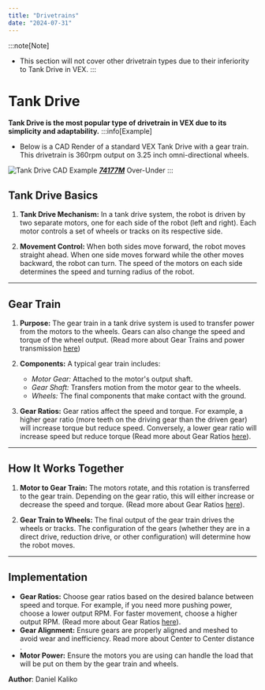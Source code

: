 ```yaml
---
title: "Drivetrains"
date: "2024-07-31"
---
```


:::note[Note]
- This section will not cover other drivetrain types due to their inferiority to Tank Drive in VEX.
:::

# Tank Drive

**Tank Drive is the most popular type of drivetrain in VEX due to its simplicity and adaptability.**
:::info[Example]
- Below is a CAD Render of a standard VEX Tank Drive with a gear train. This drivetrain is 360rpm output on 3.25 inch omni-directional wheels.

![Tank Drive CAD Example](/img/TankDriveCADExample.jpg)
***[74177M](https://www.youtube.com/@sloancanyonrobotics4208/)*** Over-Under
:::

## Tank Drive Basics

1. **Tank Drive Mechanism:** In a tank drive system, the robot is driven by two separate motors, one for each side of the robot (left and right). Each motor controls a set of wheels or tracks on its respective side.

2. **Movement Control:** When both sides move forward, the robot moves straight ahead. When one side moves forward while the other moves backward, the robot can turn. The speed of the motors on each side determines the speed and turning radius of the robot.

---

## Gear Train

1. **Purpose:** The gear train in a tank drive system is used to transfer power from the motors to the wheels. Gears can also change the speed and torque of the wheel output. (Read more about Gear Trains and power transmission [here](\docs\02-Mechanical\03-Fundamentals\04-power-transmission))

2. **Components:** A typical gear train includes:

    - *Motor Gear:* Attached to the motor's output shaft.
    - *Gear Shaft:* Transfers motion from the motor gear to the wheels.
    - *Wheels:* The final components that make contact with the ground.

3. **Gear Ratios:** Gear ratios affect the speed and torque. For example, a higher gear ratio (more teeth on the driving gear than the driven gear) will increase torque but reduce speed. Conversely, a lower gear ratio will increase speed but reduce torque (Read more about Gear Ratios [here](\docs\02-Mechanical\03-Fundamentals\05-gear-ratios)).

---

## How It Works Together

1. **Motor to Gear Train:** The motors rotate, and this rotation is transferred to the gear train. Depending on the gear ratio, this will either increase or decrease the speed and torque. (Read more about Gear Ratios [here](\docs\02-Mechanical\03-Fundamentals\05-gear-ratios)).

2. **Gear Train to Wheels:** The final output of the gear train drives the wheels or tracks. The configuration of the gears (whether they are in a direct drive, reduction drive, or other configuration) will determine how the robot moves.

---

## Implementation

- **Gear Ratios:** Choose gear ratios based on the desired balance between speed and torque. For example, if you need more pushing power, choose a lower output RPM. For faster movement, choose a higher output RPM. (Read more about Gear Ratios [here](\docs\02-Mechanical\03-Fundamentals\05-gear-ratios)).
- **Gear Alignment:** Ensure gears are properly aligned and meshed to avoid wear and inefficiency. Read more about Center to Center distance .
- **Motor Power:** Ensure the motors you are using can handle the load that will be put on them by the gear train and wheels.

<div style={{ marginTop: '2em', borderTop: '1px solid #5555', paddingTop: '1em', textAlign: 'right' }}>
  <p style={{ fontSize: '0.9em', color: '#555' }}>
    <span style={{ color: '#ccc' }}><strong>Author</strong>: </span> <span style={{ color: '#bbb' }}>Daniel Kaliko</span><br />
  </p>
</div>